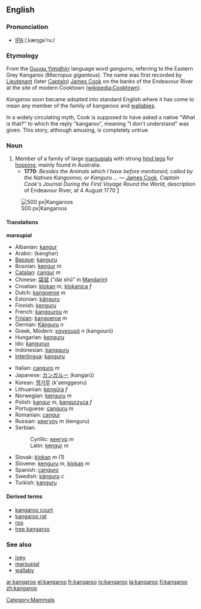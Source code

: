 {{wikipedia}}
==English==

===Pronunciation===
*[[w:International Phonetic Alphabet|IPA]]:/,kæŋgə'ru:/

===Etymology===
From the [[w:Guugu Yimidhirr|Guugu Yimidhirr]] language word ''gangurru'', referring to the Eastern Grey Kangaroo (''Macropus giganteus''). The name was first recorded by [[Lieutenant]] (later [[Captain]]) [[w:James Cook|James Cook]] on the banks of the Endeavour River at the site of modern Cooktown ([[wikipedia:Cooktown]]). 

''Kangaroo'' soon became adopted into standard English where it has come to mean any member of the family of kangaroos and [[wallabies]].

In a widely circulating myth, Cook is supposed to have asked a native "What is that?" to which the reply "kangaroo", meaning "I don't understand" was given. This story, although amusing, is completely untrue.

===Noun===
{{en-noun-reg}}

#Member of a family of large [[marsupial]]s with strong [[hind leg]]s for [[hop]]ping, mainly found in Australia.
#*'''1770''': ''Besides the Animals which I have before mentioned, called by the Natives Kangooroo, or Kanguru ...'' &mdash; [[w:James Cook|James Cook]], ''Captain Cook's Journal During the First Voyage Round the World'', description of Endeavour River, at 4 August 1770 [http://www.gutenberg.org/etext/8106]

[[Image:Kanguru.jpg|thumb|center|500 px|Kangaroos]]

====Translations====
'''marsupial'''
{{top}}
*Albanian: [[kangur]]
*Arabic: {{ARchar|[[كنغر]]}} (kanghar)
*[[Basque]]: [[kanguru]]
*Bosnian: [[kengur]] ''m''
*[[Catalan]]: [[cangur]] ''m''
*Chinese: [[袋鼠]] ("dài shǔ" in [[Mandarin]])
*Croatian: [[klokan]] ''m'', [[klokanica]] ''f''
*Dutch: [[kangoeroe]] ''m''
*Estonian: [[känguru]]
*Finnish: [[kenguru]]
*French: [[kangourou]] ''m''
*[[Frisian]]: [[kangoeroe]] ''m''
*German: [[Känguru]] ''n''
*Greek, Modern: [[καγκουρό]] ''n'' (kangouró)
*Hungarian: [[kenguru]]
*Ido: [[kanguruo]]
*Indonesian: [[kangguru]]
*[[Interlingua]]: [[kanguru]]
{{mid}}
*Italian: [[canguro]] ''m''
*Japanese: [[カンガルー]] (kangarū)
*Korean: [[캥거루]] (k'aenggeoru)
*Lithuanian: [[kengūra]] ''f''
*Norwegian: [[kenguru]] ''m''
*Polish: [[kangur]] ''m'', [[kangurzyca]] ''f''
*Portuguese: [[canguru]] ''m''
*Romanian: [[cangur]]
*Russian: [[кенгуру]] ''m'' (kenguru)
*Serbian:
*:Cyrillic: [[кенгур]] ''m''
*:Latin: [[kengur]] ''m''
*Slovak: [[klokan]] ''m'' (1)
*Slovene: [[kenguru]] ''m'', [[klokan]] ''m''
*Spanish: [[canguro]]
*Swedish: [[känguru]] ''c''
*Turkish: [[kanguru]]
{{bottom}}

====Derived terms====
*[[kangaroo court]]
*[[kangaroo rat]]
*[[roo]]
*[[tree kangaroo]]

===See also===
*[[joey]]
*[[marsupial]]
*[[wallaby]]

[[Category:Mammals]]

[[ar:kangaroo]]
[[el:kangaroo]]
[[fr:kangaroo]]
[[io:kangaroo]]
[[la:kangaroo]]
[[fi:kangaroo]]
[[zh:kangaroo]]